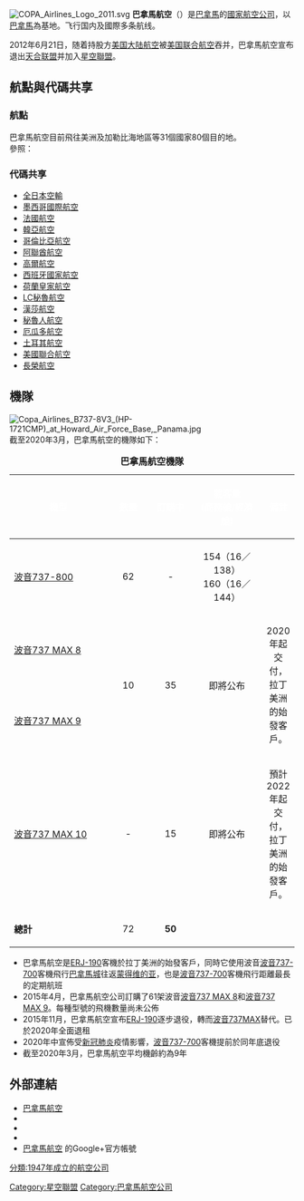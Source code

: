 {{Infobox airline
| airline = 巴拿馬航空
| nativename = {{lang|en|Copa Airlines}}
| image = Copa airlines logo.png

| IATA = CM
| ICAO = CMP
| callsign = COPA
| founded = 1944年
| frequent_flyer = {{lang|en|ConnectMiles}}
| alliance = [[星空聯盟|星空聯盟]]
| subsidiaries = [[哥倫比亞巴拿馬航空|哥倫比亞巴拿馬航空]]<br>[[溫戈航空|溫戈航空]]
| fleet_size = 72
| destinations = 81
| parent = [[巴拿馬航空控股|巴拿馬航空控股]]
| headquarters = {{PAN}}[[巴拿馬城|巴拿馬城]]
| key_people = {{lang|es|Pedro Heilbron}}（{{lang|la|CEO}}）<br>{{lang|es|Jose Montero}}（{{lang|la|CFO}}）
| website = {{URL|https://www.copaair.com/}}
}}
[[File:COPA_Airlines_Logo_2011.svg|thumb]]
'''巴拿馬航空'''（{{lang-en|'''Copa Airlines'''}}）是[[巴拿馬|巴拿馬]]的[[國家航空公司|國家航空公司]]，以[[巴拿馬|巴拿馬]]為基地。飞行国内及國際多条航线。

2012年6月21日，随着持股方[[大陆航空|美国大陆航空]]被[[联合航空|美国联合航空]]吞并，巴拿馬航空宣布退出[[天合联盟|天合联盟]]并加入[[星空聯盟|星空聯盟]]。

==航點與代碼共享==

=== 航點 ===
巴拿馬航空目前飛往美洲及加勒比海地區等31個國家80個目的地。
<BR>參照：{{Link-en|巴拿馬航空航點列表|Copa Airlines destinations}}

=== 代碼共享 ===
{{div col|3}}
*[[全日本空輸|全日本空輸]]
*[[墨西哥國際航空|墨西哥國際航空]]
*[[法國航空|法國航空]]
*[[韓亞航空|韓亞航空]]
*[[哥倫比亞航空|哥倫比亞航空]]
*[[阿聯酋航空|阿聯酋航空]]
*[[高爾航空|高爾航空]]
*[[西班牙國家航空|西班牙國家航空]]
*[[荷蘭皇家航空|荷蘭皇家航空]]
*[[LC秘魯航空|LC秘魯航空]]
*[[漢莎航空|漢莎航空]]
*[[秘魯人航空|秘魯人航空]]
*[[厄瓜多航空|厄瓜多航空]]
*[[土耳其航空|土耳其航空]]
*[[美國聯合航空|美國聯合航空]]
*[[長榮航空|長榮航空]]{{div col end}}

==機隊==
[[File:Copa_Airlines_B737-8V3_(HP-1721CMP)_at_Howard_Air_Force_Base,_Panama.jpg|thumb]]
截至2020年3月，巴拿馬航空的機隊如下：
<center>
{| class="toccolours" border="3" cellpadding="3" style="border-collapse:collapse"
|+ '''巴拿馬航空機隊'''
|- bgcolor="#661E89"
! style="width:160px" |<font style="color:white;">機型
! style="width:60px" |<font style="color:white;">數量
! style="width:60px" |<font style="color:white;">訂購中

! style="width:110px" |<font style="color:white;">載客量<br>(商務艙/經濟艙)
!<font style="color:white;">備註
|-
| [[波音737新世代|波音737-800]]
| align="center" | 62
| align="center" |  -
| align="center" | 154（16／138）<br>160（16／144）
|
|-
|[[波音737MAX|波音737 MAX 8]]
| rowspan="2" align="center" |10
| rowspan="2" align="center" |35
| rowspan="2" align="center" |即將公布
| rowspan="2" align="center" |2020年起交付，<br>拉丁美洲的始發客戶。
|-
|[[波音737MAX|波音737 MAX 9]]
|-
|[[波音737MAX|波音737 MAX 10]]
|align="center"|-
|align="center"|15
|align="center"|即將公布
|align="center"|預計2022年起交付，<br>拉丁美洲的始發客戶。
|-
|'''總計'''
|align="center"|72
|align="center"|'''50'''
|}
</center>

*巴拿馬航空是[[ERJ-170系列|ERJ-190]]客機於拉丁美洲的始發客戶，同時它使用波音[[波音737新世代|波音737-700]]客機飛行[[巴拿馬城|巴拿馬城]]往返[[蒙得维的亚|蒙得维的亚]]，也是[[波音737新世代|波音737-700]]客機飛行距離最長的定期航班
*2015年4月，巴拿馬航空公司訂購了61架波音[[波音737MAX|波音737 MAX 8]]和[[波音737MAX|波音737 MAX 9]]。每種型號的飛機數量尚未​​公佈
*2015年11月，巴拿馬航空宣布[[ERJ-170系列|ERJ-190]]逐步退役，轉而[[波音737MAX|波音737MAX]]替代。已於2020年全面退租
*2020年中宣佈受[[新冠肺炎|新冠肺炎]]疫情影響，[[波音737新世代|波音737-700]]客機提前於同年底退役
*截至2020年3月，巴拿馬航空平均機齡約為9年

== 外部連結 ==
{{commons}}
*[http://www.copaair.com/ 巴拿馬航空] {{Wayback|url=http://www.copaair.com/ |date=20081201083348 }}{{es}}{{en}}{{pt}}
*{{facebook|copaairlines}}
*{{instagram|copaairlines}}
*{{twitter|copaairlines}}
*[https://plus.google.com/115021246614198861730 巴拿馬航空] {{Wayback|url=https://plus.google.com/115021246614198861730 |date=20170319094200 }}的Google+官方帳號

{{星空聯盟}}
{{天合聯盟}}
{{IATA成員|拉丁美洲}}
{{Authority control}}

[[Category:星空聯盟|Category:星空聯盟]]
[[Category:巴拿馬航空公司|Category:巴拿馬航空公司]]
[[分類:1947年成立的航空公司|分類:1947年成立的航空公司]]